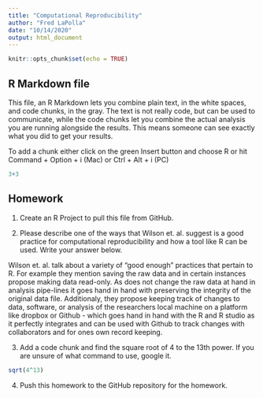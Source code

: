 ```yaml
---
title: "Computational Reproducibility"
author: "Fred LaPolla"
date: "10/14/2020"
output: html_document
---
```


```r
knitr::opts_chunk$set(echo = TRUE)
```

## R Markdown file

This file, an R Markdown lets you combine plain text, in the white spaces, and code chunks, in the gray. The text is not really code, but can be used to communicate, while the code chunks let you combine the actual analysis you are running alongside the results. This means someone can see exactly what you did to get your results.

To add a chunk either click on the green Insert button and choose R or hit Command + Option + i (Mac) or Ctrl + Alt + i (PC)

```r
3+3
```

## Homework

1) Create an R Project to pull this file from GitHub. 

2) Please describe one of the ways that Wilson et. al. suggest is a good practice for computational reproducibility and how a tool like R can be used. Write your answer below.

Wilson et. al. talk about a variety of "good enough" practices that pertain to R. For example they mention saving the raw data and in certain instances propose making data read-only. As does not change the raw data at hand in analysis pipe-lines it goes hand in hand with preserving the integrity of the original data file. Additionaly, they propose keeping track of changes to data, software, or analysis of the researchers local machine on a platform like dropbox or Github - which goes hand in hand with the R and R studio as it perfectly integrates and can be used with Github to track changes with collaborators and for ones own record keeping.  


3) Add a code chunk and find the square root of 4 to the 13th power. If you are unsure of what command to use, google it. 
```r
sqrt(4^13)
```


4) Push this homework to the GitHub repository for the homework. 






